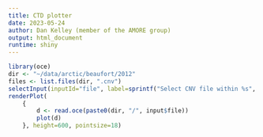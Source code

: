 ```yaml
---
title: CTD plotter
date: 2023-05-24
author: Dan Kelley (member of the AMORE group)
output: html_document
runtime: shiny
---
```


```r
library(oce)
dir <- "~/data/arctic/beaufort/2012"
files <- list.files(dir, ".cnv")
selectInput(inputId="file", label=sprintf("Select CNV file within %s", dir), choices=files)
renderPlot(
    {
        d <- read.oce(paste0(dir, "/", input$file))
        plot(d)
    }, height=600, pointsize=18)
```
